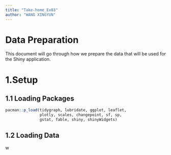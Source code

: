 ```yaml
---
title: "Take-home_Ex03"
author: "WANG XINGYUN"
---
```


# **Data Preparation**

This document will go through how we prepare the data that will be used for the Shiny application.

# **1.Setup**

## **1.1 Loading Packages**

```r
pacman::p_load(tidygraph, lubridate, ggplot, leaflet, 
               plotly, scales, changepoint, sf, sp, 
               gstat, fable, shiny, shinyWidgets)
```

## **1.2 Loading Data**

w
